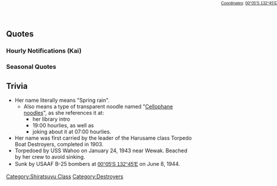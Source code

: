{{ShipPageHeader}}

==Quotes==
{{ShipQuotes
|Introduction = 白露型駆逐艦五番艦の春雨です、はい。輸送作戦はお任せください……です。
|Introduction/En = Fifth Shiratsuyu-class destroyer, Harusame, yes. Leave the transport missions to me... desu.
|Introduction/Note = See below.

|Library = 白露型駆逐艦五番艦の春雨です。<br>おいしそう…ってその春雨とは違います！<br>村雨や夕立姉さんたちと共に第二駆逐隊として海を駆け巡りました！<br>輸送や護衛任務は、少し得意なんです。はい！
|Library/En = Fifth Shiratsuyu-class destroyer, Harusame.<br>Delicious... wait. That's a different kind of Harusame!<br>With Murasame and big sis Yuudachi we toured the sea as Destroyer Division 2!<br>I am a bit good at transportation and guarding missions. Yes!
|Library/Note = A food called Harusame also known as [[wikipedia:cellophane noodles|cellophane noodles]]. Harusame quite often escorted ships in the war and participated in the Tokyo Express transport missions.

|Secretary 1 = 春雨に…ご用なのですか？
|Secretary 1/En = Did you have business... with me?

|Secretary 2 = ひゃうっ！…し、司令官！？あの…補給物資は大丈夫、無事ですから…
|Secretary 2/En = Hyah! ...C-Commander?! Um... The supplies are fine, they're fine so...

|Secretary 3 = 司令官、あの…私、次の輸送作戦があるので…すみません。
|Secretary 3/En = Commander, um... I have another transport mission, so... Excuse me.

|Idle = 司令官？……あ、あの、司令官？……忙しいのかしら。……うん、私も頑張ろう！
|Idle/En = Commander? ...Um, commander? ...I wonder if he's busy? ...Yeah, I have to do my best too!

|Secretary Married = あの、上手く言えないんですけど……いつも感謝しています。ほんとです
|Secretary Married/En = Um, I can't really say it well, but... I'm always grateful. Truly.

|Wedding = 司令官……あ、あの、なんでしょうか？　新しい輸送任務でしょうか？　え、違うの？　じゃあ夜戦任務？　それも違う？　え……これを私に……ふふ、大事にします。
|Wedding/En = Commander... U-um, what is it? Is it a new transport mission? Eh, it's not? Then night battle duty? That's not it either? Eh... for me... Fufu, I'll treasure it.

|Looking At Scores = 業務連絡が…あの…見てください。
|Looking At Scores/En = A business message is... um... Please look.

|Joining A Fleet = はい、白露型五番艦春雨…出撃です！
|Joining A Fleet/En = Yes, 5th Shiratsuyu-class Harusame... heading out!

|Equipment 1 = これで…輸送任務がはかどります。
|Equipment 1/En = With this... transport missions will progress.

|Equipment 2 = これなら、護衛もしっかりできそう…
|Equipment 2/En = With this, I'll be able to guard well too...

|Equipment 3 = はい、どうぞ。
|Equipment 3/En = Yes, here.

|Supply = ありがとうございます！助かります！
|Supply/En = Thank you! That really helps!

|Docking Minor = はい、お風呂いただきます。
|Docking Minor/En = Yes, I think I'll take a bath.

|Docking Major = 少し、疲れてしまいました…はい
|Docking Major/En = I've gotten a bit tired... yes.

|Docking Complete = 修理が、終わったようです、はい。
|Docking Complete/En = Repairs, seems like it has to be done, okay.

|Construction = 新しい艦が、はい、できました
|Construction/En = A new ship has, yes, been completed.

|Returning From Sortie = 作戦完了。艦隊帰投です、はい。
|Returning From Sortie/En = Mission complete. Fleet returning to base, yes.

|Starting A Sortie = 第二駆逐隊、春雨、出撃ですね！
|Starting A Sortie/En = 2nd Destroyer Division, Harusame, heading out!

|Battle Start = 砲戦、始めます
|Battle Start/En = Artillery battle, begin.

|Attack = しっかり護衛しないと。
|Attack/En = I have to guard well.

|Night Battle = 夜戦、突入させていただきます。
|Night Battle/En = Allow me to start the night battle.

|Night Attack = 守り切ります！
|Night Attack/En = I'll defend you!

|MVP = 春雨が一番活躍って…本当？本当なの？…あ、はい、少し、嬉しいです。
|MVP/En = I was the best... really? Really? ...Yes, I'm a little bit happy.

|Minor Damage 1 = きゃぁっ！
|Minor Damage 1/En = Kyaa!

|Minor Damage 2 = や、やめて～！
|Minor Damage 2/En = S-Stop it~!

|Major Damage = や、やられました…ま、まだ、護衛任務は続行出来ます。
|Major Damage/En = T-they got me... I can still continue my guard duties.

|Sunk = もうダメ…です…ね…村雨姉さん…今度は、先にいきます、ね…
|Sunk/En = I guess... that's... it... Murasame-neesan... This time, I'll go on ahead...
|Sunk/Note = Murasame was laid down almost exactly 1 year earlier than Harusame, and was sunk 1 year and 3 months earlier.
}}

===Hourly Notifications (Kai)===
{{Shiphourly
|00JP = 午前0時です。あの、日付が変わりましたね
|00EN = It's 0000. Uhm, it's a new day.
|00Note = 
|01JP = マルヒトマルマル。司令官、真夜中です。はい
|01EN = 0100. Commander, it's midnight. Yes.
|01Note = 
|02JP = マルフタマルマル。丑三つ時ですね。少し…いえ！怖くなんかないです
|02EN = 0200. It's the dead of the night. I'm a little... No! I'm not scared at all.
|02Note = 丑三つ時 (ushimitsudoki) is the period between 2:00am to 2:30am under the ancient Japanese time-telling system, and is referred to as "the dead of the night", so you get the idea.
|03JP = マルサンマルマル。ふああ…ううっ、あ、ごめんなさい。気を付けます
|03EN = 0300. Wah...! Uuu, I'm sorry. I'll be careful from now on.
|03Note = Probably still shaken from being so close to "the dead of the night".
|04JP = マルヨンマルマル。ねっ、眠く… だっ、大丈夫！眠くなんかないです、はい！
|04EN = 0400. Hey, I'm feeling kind of... I-It's alright! I'm not sleepy, yes!
|04Note = 
|05JP = マルゴーマルマル。司令官、朝になってしまいました。おはようございます
|05EN = 0500. Commander, it's the start of the day. Good morning.
|05Note = 
|06JP = マルロクマルマル。朝ごはん、春雨が作ってもいいでしょうか？はい！作ります
|06EN = 0600. Is it alright if Harusame makes breakfast? Right! Let's do it.
|06Note = 
|07JP = マルナナマルマル。朝ごはんは麻婆はる…　嘘です。和定食にしてみました。どうぞ
|07EN = 0700. And for breakfast it's Mapo Haru... I'm kidding. I made a Japanese set meal. Please help yourself to it.
|07Note = She is accidentally making a pun out of her name again.
|08JP = マルハチマルマル。今日も輸送作戦、頑張りましょう。輸送や護衛は大切です
|08EN = 0800. Let's work hard for today's transport mission. Transporting and escorting are important.
|08Note = 
|09JP = マルキューマルマル。村雨姉さんは元気にやってるかな。ふう…
|09EN = 0900. I wonder if Murasame-nee-san is doing well... Hmm...
|09Note = 
|10JP = ヒトマルマルマル。お昼は…あっ、まだお昼には早いですね。すみません
|10EN = 1000. For lunch... Ah, it's still to early for lunch right now. I apologise.
|10Note = 
|11JP = ヒトヒトマルマル。司令官、お昼は何にしますか？たまには外食も。あ、あの…
|11EN = 1100. Commander, what are you having for lunch? It's not so bad to eat out once in awhile. Uh... Uhm...
|11Note = 
|12JP = ヒトフタマルマル。えっ、司令官とお昼、外でご一緒でいいんですか？嬉しいです
|12EN = 1200. Eh, it's alright for me to accompany the Commander out for lunch? I'm so happy.
|12Note = 
|13JP = ヒトサンマルマル。洋食屋さん、本当に楽しかったです。嬉しいです、はい
|13EN = 1300. It was fun at the western restaurant. I'm glad to have gone, yes.
|13Note = 
|14JP = ヒトヨンマルマル。あれ？あんなところに夕立姉さんが。危なくないですか？
|14EN = 1400. Huh? What's Yuudachi-nee-san doing at such a place? Isn't it dangerous?
|14Note = 
|15JP = ヒトゴーマルマル。司令官。あ、あの…おやつお持ちいたしましょうか？
|15EN = 1500. Commander, uh, uhm... Should I bring along some snacks?
|15Note = 
|16JP = ヒトロクマルマル。少し日が陰ってきましたね。そろそろ夕方です、はい
|16EN = 1600. The skies are getting darker. It's almost evening, yes.
|16Note = 
|17JP = ヒトナナマルマル。司令官、夕焼けが綺麗ですね。ずっと見ていたいです
|17EN = 1700. Commander, the sunset is beautiful, isn't it? I feel like I could stare at it forever.
|17Note = 
|18JP = ヒトハチマルマル。お夕飯を用意しますね。司令官、何がいいですか？
|18EN = 1800. I'll prepare dinner. Commander, what do you feel like having?
|18Note = 
|19JP = ヒトキューマルマル。やっちゃいました。春雨特製 麻婆春雨。たっ、食べて！
|19EN = 1900. I've gone and done it. Harusame's special Mapo Harusame. T-Try it!
|19Note = [[wikipedia:Mapo_doufu|Mapo tofu]] with [[wikipedia:Cellophane_noodles|Cellophane noodles]] instead of tofu in case you were wondering. Also there is [https://www.youtube.com/watch?v=AJEzI0kaiZ4 this YouTube video] on how to make one.
|20JP = フタマルマルマル。ご夕食いかがでしたか？胡麻油と五香粉が秘伝なんです
|20EN = 2000. How was dinner? The secret ingredients were sesame oil and five-spice powder.
|20Note = [[wikipedia:Five-spice_powder|Five-spice powder]] is a commonly used mixture of herbs/spices in Chinese cuisine but like all other herbs/spices it can be used for other cuisines.
|21JP = フタヒトマルマル。司令官、先に洗い物片づけてしまいますね。すみません
|21EN = 2100. Commander, I'll be washing all this dishes up first. Excuse me.
|21Note = 
|22JP = フタフタマルマル。司令官、そろそろ明日の輸送作戦の打ち合わせを。あの…
|22EN = 2200. Commander, it's about time we made plans for tomorrow's transport mission. Uhm...
|22Note = 
|23JP = フタサンマルマル。あっ、あの。司令官、今日も本当にお疲れ様でした
|23EN = 2300. Oh, uhm, Commander, thanks for the hard work today.
|23Note = 
}}

=== Seasonal Quotes ===
{{Shipquoteseasonal
|Fall2015 = いつまでも、司令官と一緒に、第二駆逐隊で頑張りたい…です、はい！
|Fall2015_EN = I want to always do my best together with the admiral in the second destroyer division. Yes!
|Fall2015_Note =

|Fall2015_Clip = {{Audio|file=Harusame Autumn 2015.ogg}}
}}

<!--==Character==

===Appearance===

===Personality=== -->

==Trivia==
*Her name literally means "Spring rain".
** Also means a type of transparent noodle named "[[wikipedia:Cellophane_noodles|Cellophane noodles]]", as she references it at:
*** her library intro
*** 19:00 hourlies, as well as 
*** joking about it at 07:00 hourlies.
*Her name was first carried by the leader of the Harusame class Torpedo Boat Destroyers, completed in 1903.
*Torpedoed by USS Wahoo on January 24, 1943 near Wewak. Beached by her crew to avoid sinking.
*Sunk by USAAF B-25 bombers at <span class="plainlinks nourlexpansion" style="color:rgb(37,37,37);font-family:sans-serif;line-height:22.399999618530273px;"><span style="position:relative;white-space:nowrap;">[http://tools.wmflabs.org/geohack/geohack.php?pagename=Japanese_destroyer_Harusame_%281937%29&params=00_05_S_132_45_E_ <span class="geo-default" style="display:inline;"><span class="geo-dms" style="display:inline;" title="Maps, aerial photos, and other data for this location">00°05′S 132°45′E</span></span>]</span></span><span style="color:rgb(37,37,37);font-family:sans-serif;font-size:small;"><span id="coordinates" style="position:absolute;top:0px;right:0px;float:right;line-height:1.5em;text-align:right;font-size:11px;white-space:nowrap;">[http://en.wikipedia.org/wiki/Geographic_coordinate_system Coordinates]: [http://tools.wmflabs.org/geohack/geohack.php?pagename=Japanese_destroyer_Harusame_%281937%29&params=00_05_S_132_45_E_ <span class="geo-default" style="display:inline;"><span class="geo-dms" style="display:inline;" title="Maps, aerial photos, and other data for this location">00°05′S 132°45′E</span></span>]</span></span> on June 8, 1944.

{{ShipPageFooter}}
[[Category:Shiratsuyu Class]]
[[Category:Destroyers]]